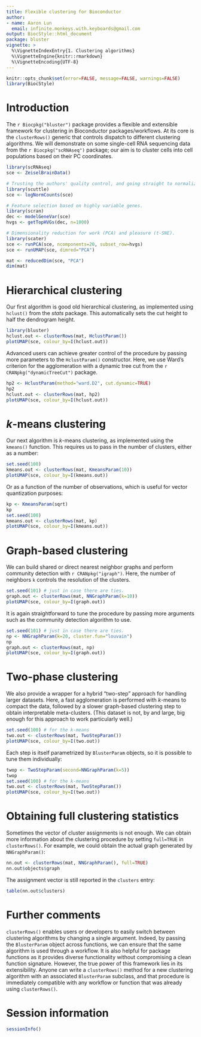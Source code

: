 ```yaml
---
title: Flexible clustering for Bioconductor 
author: 
- name: Aaron Lun
  email: infinite.monkeys.with.keyboards@gmail.com
output: BiocStyle::html_document
package: bluster
vignette: >
  %\VignetteIndexEntry{1. Clustering algorithms}
  %\VignetteEngine{knitr::rmarkdown}
  %\VignetteEncoding{UTF-8}    
---
```


```r
knitr::opts_chunk$set(error=FALSE, message=FALSE, warnings=FALSE)
library(BiocStyle)
```

# Introduction

The `r Biocpkg("bluster")` package provides a flexible and extensible framework for clustering in Bioconductor packages/workflows.
At its core is the `clusterRows()` generic that controls dispatch to different clustering algorithms. 
We will demonstrate on some single-cell RNA sequencing data from the `r Biocpkg("scRNAseq")` package;
our aim is to cluster cells into cell populations based on their PC coordinates.

```r
library(scRNAseq)
sce <- ZeiselBrainData()

# Trusting the authors' quality control, and going straight to normalization.
library(scuttle)
sce <- logNormCounts(sce)

# Feature selection based on highly variable genes.
library(scran)
dec <- modelGeneVar(sce)
hvgs <- getTopHVGs(dec, n=1000)

# Dimensionality reduction for work (PCA) and pleasure (t-SNE).
library(scater)
sce <- runPCA(sce, ncomponents=20, subset_row=hvgs)
sce <- runUMAP(sce, dimred="PCA")

mat <- reducedDim(sce, "PCA")
dim(mat)
```

# Hierarchical clustering

Our first algorithm is good old hierarchical clustering, as implemented using `hclust()` from the _stats_ package.
This automatically sets the cut height to half the dendrogram height.

```r
library(bluster)
hclust.out <- clusterRows(mat, HclustParam())
plotUMAP(sce, colour_by=I(hclust.out))
```

Advanced users can achieve greater control of the procedure by passing more parameters to the `HclustParam()` constructor.
Here, we use Ward's criterion for the agglomeration with a dynamic tree cut from the `r CRANpkg("dynamicTreeCut")` package.

```r
hp2 <- HclustParam(method="ward.D2", cut.dynamic=TRUE)
hp2
hclust.out <- clusterRows(mat, hp2)
plotUMAP(sce, colour_by=I(hclust.out))
```

# $k$-means clustering

Our next algorithm is $k$-means clustering, as implemented using the `kmeans()` function.
This requires us to pass in the number of clusters, either as a number: 

```r
set.seed(100)
kmeans.out <- clusterRows(mat, KmeansParam(10))
plotUMAP(sce, colour_by=I(kmeans.out))
```

Or as a function of the number of observations, which is useful for vector quantization purposes:

```r
kp <- KmeansParam(sqrt)
kp
set.seed(100)
kmeans.out <- clusterRows(mat, kp)
plotUMAP(sce, colour_by=I(kmeans.out))
```

# Graph-based clustering

We can build shared or direct nearest neighbor graphs and perform community detection with `r CRANpkg("igraph")`.
Here, the number of neighbors `k` controls the resolution of the clusters.

```r
set.seed(101) # just in case there are ties.
graph.out <- clusterRows(mat, NNGraphParam(k=10))
plotUMAP(sce, colour_by=I(graph.out))
```

It is again straightforward to tune the procedure by passing more arguments such as the community detection algorithm to use.

```r
set.seed(101) # just in case there are ties.
np <- NNGraphParam(k=20, cluster.fun="louvain")
np
graph.out <- clusterRows(mat, np)
plotUMAP(sce, colour_by=I(graph.out))
```

# Two-phase clustering

We also provide a wrapper for a hybrid "two-step" approach for handling larger datasets.
Here, a fast agglomeration is performed with $k$-means to compact the data,
followed by a slower graph-based clustering step to obtain interpretable meta-clusters.
(This dataset is not, by and large, big enough for this approach to work particularly well.)

```r
set.seed(100) # for the k-means
two.out <- clusterRows(mat, TwoStepParam())
plotUMAP(sce, colour_by=I(two.out))
```

Each step is itself parametrized by `BlusterParam` objects, so it is possible to tune them individually:

```r
twop <- TwoStepParam(second=NNGraphParam(k=5))
twop
set.seed(100) # for the k-means
two.out <- clusterRows(mat, TwoStepParam())
plotUMAP(sce, colour_by=I(two.out))
```

# Obtaining full clustering statistics

Sometimes the vector of cluster assignments is not enough.
We can obtain more information about the clustering procedure by setting `full=TRUE` in `clusterRows()`.
For example, we could obtain the actual graph generated by `NNGraphParam()`:

```r
nn.out <- clusterRows(mat, NNGraphParam(), full=TRUE)
nn.out$objects$graph
```

The assignment vector is still reported in the `clusters` entry:

```r
table(nn.out$clusters)
```

# Further comments

`clusterRows()` enables users or developers to easily switch between clustering algorithms by changing a single argument.
Indeed, by passing the `BlusterParam` object across functions, we can ensure that the same algorithm is used through a workflow.
It is also helpful for package functions as it provides diverse functionality without compromising a clean function signature.
However, the true power of this framework lies in its extensibility.
Anyone can write a `clusterRows()` method for a new clustering algorithm with an associated `BlusterParam` subclass,
and that procedure is immediately compatible with any workflow or function that was already using `clusterRows()`.

# Session information

```r
sessionInfo()
```

